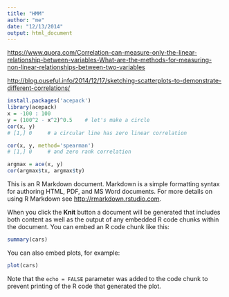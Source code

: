```yaml
---
title: "HMM"
author: "me"
date: "12/13/2014"
output: html_document
---
```


<https://www.quora.com/Correlation-can-measure-only-the-linear-relationship-between-variables-What-are-the-methods-for-measuring-non-linear-relationships-between-two-variables>


<http://blog.ouseful.info/2014/12/17/sketching-scatterplots-to-demonstrate-different-correlations/>

```r
install.packages('acepack')
library(acepack)
x = -100 : 100
y = (100^2 - x^2)^0.5    # let's make a circle
cor(x, y)
# [1,] 0     # a circular line has zero linear correlation

cor(x, y, method='spearman')
# [1,] 0     # and zero rank correlation

argmax = ace(x, y)
cor(argmax$tx, argmax$ty)

```



This is an R Markdown document. Markdown is a simple formatting syntax for authoring HTML, PDF, and MS Word documents. For more details on using R Markdown see <http://rmarkdown.rstudio.com>.

When you click the **Knit** button a document will be generated that includes both content as well as the output of any embedded R code chunks within the document. You can embed an R code chunk like this:

```r
summary(cars)
```

You can also embed plots, for example:

```r
plot(cars)
```

Note that the `echo = FALSE` parameter was added to the code chunk to prevent printing of the R code that generated the plot.
